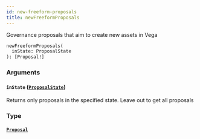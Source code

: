 ```yaml
---
id: new-freeform-proposals
title: newFreeformProposals
---
```



Governance proposals that aim to create new assets in Vega

```graphql
newFreeformProposals(
  inState: ProposalState
): [Proposal!]
```


### Arguments

#### `inState` ([`ProposalState`](/docs/mainnet/graphql/enums/proposal-state))

Returns only proposals in the specified state. Leave out to get all proposals


### Type

#### [`Proposal`](/docs/mainnet/graphql/objects/proposal) 






